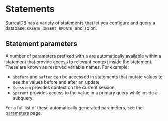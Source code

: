 # Statements

SurrealDB has a variety of statements that let you configure and query a database: `CREATE`, `INSERT`, `UPDATE`, and so on.

## Statement parameters

A number of parameters prefixed with `$` are automatically available within a statement that provide access to relevant context inside the statement. These are known as reserved variable names. For example:

* `$before` and `$after` can be accessed in statements that mutate values to see the values before and after an update,
* `$session` provides context on the current session,
* `$parent` provides access to the value in a primary query while inside a subquery.

For a full list of these automatically generated parameters, see the [parameters](/docs/surrealdb/surrealql/parameters#reserved-variable-names) page.